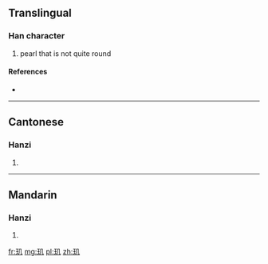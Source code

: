 {{also|璣}}
==Translingual==

===Han character===
{{Han char|rn=96|rad=玉|as=02|sn=6|four=|canj=一土竹弓 (MGHN)}}

# pearl that is not quite round

====References====
* {{Han ref|kx=0727.101|hdz=21101.100|uh=7391|ud=29585}}

----

==Cantonese==

===Hanzi===
{{yue-hanzi|jyut=|y=gei1|tra=璣}}

# {{defn|lang=yue|sort=玉02}}

----

==Mandarin==

===Hanzi===
{{cmn-hanzi|tra=璣|pin=[[jī]] ([[ji1]])|wg=chi<sup>1</sup>}}

# {{defn|lang=cmn|sort=玉02}}

[[fr:玑]]
[[mg:玑]]
[[pl:玑]]
[[zh:玑]]